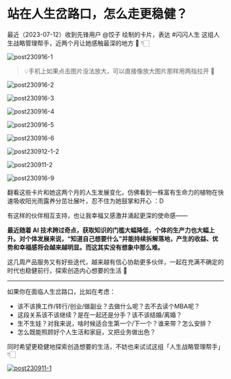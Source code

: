 # 站在人生岔路口，怎么走更稳健？

最近（2023-07-12）收到先锋用户 @饺子 绘制的卡片，表达 #闪闪人生 这组人生战略管理帮手，近两个月让她感触最深的地方 🥰 👇🏻



![post230916-1](https://cdn.sunnyhuang.net/share/post230916-1.png/webp ':size=200')

> 💡手机上如果点击图片没法放大，可以直接像放大图片那样用两指拉开 🫳


![post230916-2](https://cdn.sunnyhuang.net/share/post230916-2.png/webp ':size=200')


![post230916-3](https://cdn.sunnyhuang.net/share/post230916-3.png/webp ':size=200')

![post230916-4](https://cdn.sunnyhuang.net/share/post230916-4.png/webp ':size=200')

![post230916-5](https://cdn.sunnyhuang.net/share/post230916-5.png/webp ':size=200')

![post230916-6](https://cdn.sunnyhuang.net/share/post230916-6.png/webp ':size=200')

![post230912-1-2](https://cdn.sunnyhuang.net/share/post230912-1-2.png/webp ':size=200')

![post230911-2](https://cdn.sunnyhuang.net/share/post230911-2.png/webp ':size=200')

![post230916-9](https://cdn.sunnyhuang.net/share/post230916-9.png/webp ':size=200')




翻看这些卡片和她这两个月的人生发展变化，仿佛看到一株富有生命力的植物在快速吸收阳光雨露养分茁壮展叶，忍不住为她鼓掌和开心 ：D

有这样的伙伴相互支持，也让我幸福又感激并涌起更深的使命感——

**最近随着 AI 技术跨过奇点，获取知识的门槛大幅降低，个体的生产力也大幅上升。对个体发展来说，“知道自己想要什么”并能持续拆解落地，产生的收益、优势和幸福感将会越来越明显。而这其实没有想象中那么难。**

这几周产品服务又有好些迭代，越来越有信心协助更多伙伴，一起在充满不确定的时代也稳健前行，探索创造内心想要的生活 🤗

---

如果你在面临人生岔路口，比如在考虑：
* 该不该换工作/转行/创业/做副业？去做什么呢？去不去读个MBA呢？
* 这段关系该不该继续？是在一起还是分手？该不该结婚/离婚？
* 生不生娃？对我来说，啥时候适合生第一个/下一个？谁来带？怎么安排？
* 怎么既能照顾好个人生活和家庭，又把业务做出色？

同时希望更稳健地探索创造想要的生活，不妨也来试试这组「人生战略管理帮手」 👇🏻




[![post230911-1](https://cdn.sunnyhuang.net/share/post231015-9.png/webp)](/)